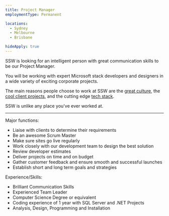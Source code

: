 ```yaml
---
title: Project Manager
employmentType: Permanent

locations: 
  - Sydney
  - Melbourne
  - Brisbane

hideApply: true
---
```

        
SSW is looking for an intelligent person with great communication skills to be our Project Manager.

You will be working with expert Microsoft stack developers and designers in a wide variety of exciting corporate projects.  

The main reasons people choose to work at SSW are the [great culture](https://www.ssw.com.au/company/culture), the [cool client projects](https://www.ssw.com.au/company/clients), and the cutting edge [tech stack](https://www.ssw.com.au/consulting).  

SSW is unlike any place you've ever worked at.

---

Major functions:

* Liaise with clients to determine their requirements
* Be an awesome Scrum Master
* Make sure sites go live regularly
* Work closely with our development team to design the best solution
* Review developer estimates
* Deliver projects on time and on budget
* Gather customer feedback and ensure smooth and successful launches
* Establish short and long term goals and strategies

Experience/Skills:

* Brilliant Communication Skills
* Experienced Team Leader
* Computer Science Degree or equivalent
* Coding experience of 1 year with SQL Server and .NET Projects
* Analysis, Design, Programming and Installation
